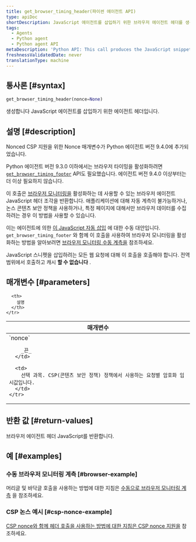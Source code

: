```yaml
---
title: get_browser_timing_header(파이썬 에이전트 API)
type: apiDoc
shortDescription: JavaScript 에이전트를 삽입하기 위한 브라우저 에이전트 헤더를 생성합니다.
tags:
  - Agents
  - Python agent
  - Python agent API
metaDescription: 'Python API: This call produces the JavaScript snippet you can use to set up browser monitoring.'
freshnessValidatedDate: never
translationType: machine
---
```


## 통사론 [#syntax]

```py
get_browser_timing_header(nonce=None)
```

생성합니다 <InlinePopover type="browser"/>JavaScript 에이전트를 삽입하기 위한 에이전트 헤더입니다.

## 설명 [#description]

<Callout variant="important">
  Nonced CSP 지원을 위한 Nonce 매개변수가 Python 에이전트 버전 9.4.0에 추가되었습니다.

  Python 에이전트 버전 9.3.0 이하에서는 브라우저 타이밍을 활성화하려면 [`get_browser_timing_footer`](/docs/agents/python-agent/python-agent-api/get_browser_timing_footer) API도 필요했습니다. 에이전트 버전 9.4.0 이상부터는 더 이상 필요하지 않습니다.
</Callout>

이 호출은 [브라우저 모니터링을](/docs/agents/python-agent/supported-features/page-load-timing-python) 활성화하는 데 사용할 수 있는 브라우저 에이전트 JavaScript 헤더 조각을 반환합니다. 애플리케이션에 대해 자동 계측이 불가능하거나, 논스 콘텐츠 보안 정책을 사용하거나, 특정 페이지에 대해서만 브라우저 데이터를 수집하려는 경우 이 방법을 사용할 수 있습니다.

이는 에이전트에 의한 [이 JavaScript 자동 삽입](/docs/browser/new-relic-browser/installation-configuration/add-apps-new-relic-browser#select-apm-app) 에 대한 수동 대안입니다. `get_browser_timing_footer` 와 함께 이 호출을 사용하여 브라우저 모니터링을 활성화하는 방법을 알아보려면 [브라우저 모니터링 수동 계측을](/docs/agents/python-agent/supported-features/page-load-timing-python#manual_instrumentation) 참조하세요.

JavaScript 스니펫을 삽입하려는 모든 웹 요청에 대해 이 호출을 호출해야 합니다. 전역 범위에서 호출하고 캐시 **할 수 없습니다** .

## 매개변수 [#parameters]

<table>
  <thead>
    <tr>
      <th width="25%">
        매개변수
      </th>

      <th>
        설명
      </th>
    </tr>
  </thead>

  <tbody>
    <tr>
      <td>
        `nonce`

        _끈_
      </td>

      <td>
        선택 과목. CSP(콘텐츠 보안 정책) 정책에서 사용하는 요청별 암호화 임시값입니다.
      </td>
    </tr>
  </tbody>
</table>

## 반환 값 [#return-values]

브라우저 에이전트 헤더 JavaScript를 반환합니다.

## 예 [#examples]

### 수동 브라우저 모니터링 계측 [#browser-example]

머리글 및 바닥글 호출을 사용하는 방법에 대한 지침은 [수동으로 브라우저 모니터링 계측](/docs/agents/python-agent/supported-features/page-load-timing-python#manual_instrumentation) 을 참조하세요.

### CSP 논스 예시 [#csp-nonce-example]

[CSP nonce와 함께 헤더 호출을 사용하는 방법에 대한 지침은 CSP nonce 지원을](/docs/agents/python-agent/supported-features/page-load-timing-python#csp-nonce-support) 참조하세요.
